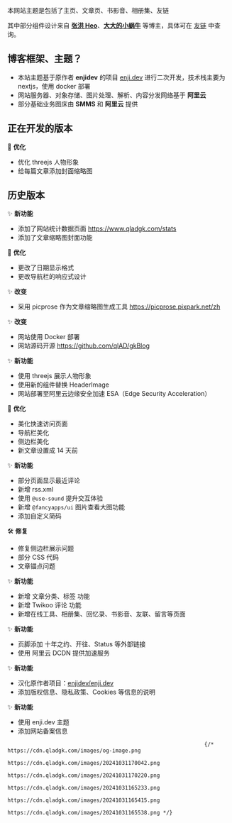 
本网站主题是包括了主页、文章页、书影音、相册集、友链

其中部分组件设计来自 **[张洪 Heo](https://blog.zhheo.com/)**、**[大大的小蜗牛](https://www.eallion.com/)** 等博主，具体可在 [友链](https://www.qladgk.com/links) 中查询。

## 博客框架、主题？

- 本站主题基于原作者 **enjidev** 的项目 [enji.dev](https://github.com/enjidev/enji.dev) 进行二次开发，技术栈主要为 nextjs，使用 docker 部署
- 网站服务器、对象存储、图片处理、解析、内容分发网络基于 **阿里云**
- 部分基础业务图床由 **SMMS** 和 **阿里云** 提供

## 正在开发的版本

<ReleaseNote version="gkBlog v2.2.0" date="2025-04-22">

🚀 **优化**

- 优化 threejs 人物形象
- 给每篇文章添加封面缩略图

</ReleaseNote>

## 历史版本

<ReleaseNote version="gkBlog v2.1.0" date="2025-04-22">

✨ **新功能**

- 添加了网站统计数据页面 https://www.qladgk.com/stats
- 添加了文章缩略图封面功能

🚀 **优化**

- 更改了日期显示格式
- 更改导航栏的响应式设计

✨ **改变**

- 采用 picprose 作为文章缩略图生成工具 https://picprose.pixpark.net/zh

</ReleaseNote>

<ReleaseNote version="gkBlog v2.0.0" date="2025-03-27">

✨ **改变**

- 网站使用 Docker 部署
- 网站源码开源 https://github.com/qlAD/gkBlog

</ReleaseNote>

<ReleaseNote version="gkBlog v1.7.6" date="2024-11-23">

✨ **新功能**

- 使用 threejs 展示人物形象
- 使用新的组件替换 HeaderImage
- 网站部署至阿里云边缘安全加速 ESA（Edge Security Acceleration）

🚀 **优化**

- 美化快速访问页面
- 导航栏美化
- 侧边栏美化
- 新文章设置成 14 天前

</ReleaseNote>

<ReleaseNote version="gkBlog v1.7.5" date="2024-11-07">

✨ **新功能**

- 部分页面显示最近评论
- 新增 rss.xml
- 使用 `@use-sound` 提升交互体验
- 新增 `@fancyapps/ui` 图片查看大图功能
- 添加自定义简码

🛠️ **修复**

- 修复侧边栏展示问题
- 部分 CSS 代码
- 文章锚点问题

</ReleaseNote>

<ReleaseNote version="gkBlog v1.5.0" date="2024-10-05">

✨ **新功能**

- 新增 <QuickView href="/blog/">文章分类、标签</QuickView> 功能
- 新增 <QuickView href="/blog/beautify-twikoo">Twikoo 评论</QuickView> 功能
- 新增在线工具、相册集、回忆录、书影音、友联、留言等页面

</ReleaseNote>

<ReleaseNote version="gkBlog v1.1.0" date="2024-10-02">

✨ **新功能**

- 页脚添加 十年之约、开往、Status 等外部链接
- 使用 阿里云 DCDN 提供加速服务

</ReleaseNote>

<ReleaseNote version="gkBlog v1.0.0" date="2024-10-01">

✨ **新功能**

- 汉化原作者项目：[enjidev/enji.dev](https://github.com/enjidev/enji.dev)
- 添加版权信息、隐私政策、Cookies 等信息的说明

</ReleaseNote>

<ReleaseNote version="gkBlog v0.0.1" date="2024-09-30">

✨ **新功能**

- 使用 enji.dev 主题
- 添加网站备案信息

</ReleaseNote>

                                                                  {/* https://cdn.qladgk.com/images/og-image.png
                                                                  https://cdn.qladgk.com/images/20241031170042.png
                                                                  https://cdn.qladgk.com/images/20241031170220.png
                                                                  https://cdn.qladgk.com/images/20241031165233.png
                                                                  https://cdn.qladgk.com/images/20241031165415.png
                                                                  https://cdn.qladgk.com/images/20241031165538.png */}
